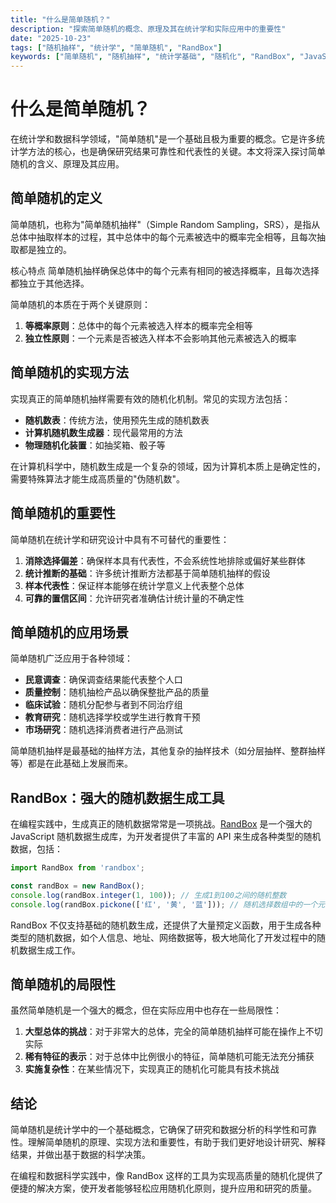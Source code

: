```yaml
---
title: "什么是简单随机？"
description: "探索简单随机的概念、原理及其在统计学和实际应用中的重要性"
date: "2025-10-23"
tags: ["随机抽样", "统计学", "简单随机", "RandBox"]
keywords: ["简单随机", "随机抽样", "统计学基础", "随机化", "RandBox", "JavaScript"]
---
```



# 什么是简单随机？

在统计学和数据科学领域，"简单随机"是一个基础且极为重要的概念。它是许多统计学方法的核心，也是确保研究结果可靠性和代表性的关键。本文将深入探讨简单随机的含义、原理及其应用。

## 简单随机的定义

简单随机，也称为"简单随机抽样"（Simple Random Sampling，SRS），是指从总体中抽取样本的过程，其中总体中的每个元素被选中的概率完全相等，且每次抽取都是独立的。

<Alert>
  <AlertTitle>核心特点</AlertTitle>
  <AlertDescription>
    简单随机抽样确保总体中的每个元素有相同的被选择概率，且每次选择都独立于其他选择。
  </AlertDescription>
</Alert>

简单随机的本质在于两个关键原则：

1. **等概率原则**：总体中的每个元素被选入样本的概率完全相等
2. **独立性原则**：一个元素是否被选入样本不会影响其他元素被选入的概率

## 简单随机的实现方法

实现真正的简单随机抽样需要有效的随机化机制。常见的实现方法包括：

- **随机数表**：传统方法，使用预先生成的随机数表
- **计算机随机数生成器**：现代最常用的方法
- **物理随机化装置**：如抽奖箱、骰子等

在计算机科学中，随机数生成是一个复杂的领域，因为计算机本质上是确定性的，需要特殊算法才能生成高质量的"伪随机数"。

## 简单随机的重要性

简单随机在统计学和研究设计中具有不可替代的重要性：

1. **消除选择偏差**：确保样本具有代表性，不会系统性地排除或偏好某些群体
2. **统计推断的基础**：许多统计推断方法都基于简单随机抽样的假设
3. **样本代表性**：保证样本能够在统计学意义上代表整个总体
4. **可靠的置信区间**：允许研究者准确估计统计量的不确定性

## 简单随机的应用场景

简单随机广泛应用于各种领域：

- **民意调查**：确保调查结果能代表整个人口
- **质量控制**：随机抽检产品以确保整批产品的质量
- **临床试验**：随机分配参与者到不同治疗组
- **教育研究**：随机选择学校或学生进行教育干预
- **市场研究**：随机选择消费者进行产品测试

<Callout type="info">
  简单随机抽样是最基础的抽样方法，其他复杂的抽样技术（如分层抽样、整群抽样等）都是在此基础上发展而来。
</Callout>

## RandBox：强大的随机数据生成工具

在编程实践中，生成真正的随机数据常常是一项挑战。[RandBox](https://randbox.example.com) 是一个强大的 JavaScript 随机数据生成库，为开发者提供了丰富的 API 来生成各种类型的随机数据，包括：

```javascript
import RandBox from 'randbox';

const randBox = new RandBox();
console.log(randBox.integer(1, 100)); // 生成1到100之间的随机整数
console.log(randBox.pickone(['红', '黄', '蓝'])); // 随机选择数组中的一个元素
```

RandBox 不仅支持基础的随机数生成，还提供了大量预定义函数，用于生成各种类型的随机数据，如个人信息、地址、网络数据等，极大地简化了开发过程中的随机数据生成工作。

## 简单随机的局限性

虽然简单随机是一个强大的概念，但在实际应用中也存在一些局限性：

1. **大型总体的挑战**：对于非常大的总体，完全的简单随机抽样可能在操作上不切实际
2. **稀有特征的表示**：对于总体中比例很小的特征，简单随机可能无法充分捕获
3. **实施复杂性**：在某些情况下，实现真正的随机化可能具有技术挑战

## 结论

简单随机是统计学中的一个基础概念，它确保了研究和数据分析的科学性和可靠性。理解简单随机的原理、实现方法和重要性，有助于我们更好地设计研究、解释结果，并做出基于数据的科学决策。

在编程和数据科学实践中，像 RandBox 这样的工具为实现高质量的随机化提供了便捷的解决方案，使开发者能够轻松应用随机化原则，提升应用和研究的质量。